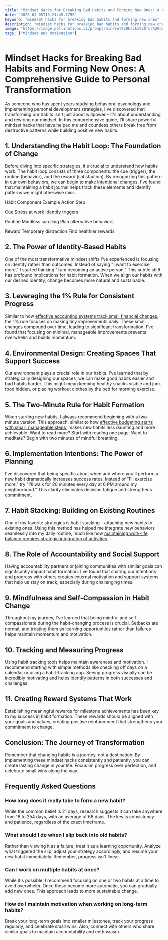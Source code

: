 ```yaml
---
title: "Mindset Hacks for Breaking Bad Habits and Forming New Ones: A Comprehensive Guide to Personal Transformation"
date: "2025-01-05T13:21:49.779Z"
keyword: "mindset hacks for breaking bad habits and forming new ones"
description: "mindset hacks for breaking bad habits and forming new ones"
image: "https://image.pollinations.ai/prompt/mindset%20hacks%20for%20breaking%20bad%20habits%20and%20forming%20new%20ones%2C%20realistic%20photo%2C%20high%20quality%2C%204k?width=1024&height=1024&nologo=true"
tags: ["Mindset and Motivation"]
---
```


# Mindset Hacks for Breaking Bad Habits and Forming New Ones: A Comprehensive Guide to Personal Transformation


As someone who has spent years studying behavioral psychology and implementing personal development strategies, I've discovered that transforming our habits isn't just about willpower – it's about understanding and rewiring our mindset. In this comprehensive guide, I'll share powerful mindset hacks that have helped me and countless others break free from destructive patterns while building positive new habits.



## 1. Understanding the Habit Loop: The Foundation of Change


Before diving into specific strategies, it's crucial to understand how habits work. The habit loop consists of three components: the cue (trigger), the routine (behavior), and the reward (satisfaction). By recognizing this pattern in our own behaviors, we can begin to make intentional changes. I've found that maintaining a habit journal helps track these elements and identify patterns we might otherwise miss.





Habit Component
Example
Action Step


Cue
Stress at work
Identify triggers


Routine
Mindless scrolling
Plan alternative behaviors


Reward
Temporary distraction
Find healthier rewards





## 2. The Power of Identity-Based Habits


One of the most transformative mindset shifts I've experienced is focusing on identity rather than outcomes. Instead of saying "I want to exercise more," I started thinking "I am becoming an active person." This subtle shift has profound implications for habit formation. When we align our habits with our desired identity, change becomes more natural and sustainable.



## 3. Leveraging the 1% Rule for Consistent Progress


Similar to how [effective accounting systems track small financial changes](https://productivityprospect.com/blog/accounting-software-for-managing-accounts-payable-and-receivable/), the 1% rule focuses on making tiny improvements daily. These small changes compound over time, leading to significant transformation. I've found that focusing on minimal, manageable improvements prevents overwhelm and builds momentum.



## 4. Environmental Design: Creating Spaces That Support Success


Our environment plays a crucial role in our habits. I've learned that by strategically designing our spaces, we can make good habits easier and bad habits harder. This might mean keeping healthy snacks visible and junk food hidden, or placing workout clothes by the bed for morning exercise.



## 5. The Two-Minute Rule for Habit Formation


When starting new habits, I always recommend beginning with a two-minute version. This approach, similar to how [effective budgeting starts with small, manageable steps](https://productivityprospect.com/blog/accounting-software-with-budgeting-and-forecasting-capabilities/), makes new habits less daunting and more achievable. Want to read more? Start with reading one page. Want to meditate? Begin with two minutes of mindful breathing.



## 6. Implementation Intentions: The Power of Planning


I've discovered that being specific about when and where you'll perform a new habit dramatically increases success rates. Instead of "I'll exercise more," try "I'll walk for 20 minutes every day at 6 PM around my neighborhood." This clarity eliminates decision fatigue and strengthens commitment.



## 7. Habit Stacking: Building on Existing Routines


One of my favorite strategies is habit stacking – attaching new habits to existing ones. Using this method has helped me integrate new behaviors seamlessly into my daily routine, much like how [maintaining work-life balance requires strategic integration of activities](https://productivityprospect.com/blog/best-strategies-for-maintaining-work-life-balance-in-a-demanding-job/).



## 8. The Role of Accountability and Social Support


Having accountability partners or joining communities with similar goals can significantly impact habit formation. I've found that sharing our intentions and progress with others creates external motivation and support systems that help us stay on track, especially during challenging times.



## 9. Mindfulness and Self-Compassion in Habit Change


Throughout my journey, I've learned that being mindful and self-compassionate during the habit-changing process is crucial. Setbacks are normal, and treating them as learning opportunities rather than failures helps maintain momentum and motivation.



## 10. Tracking and Measuring Progress


Using habit tracking tools helps maintain awareness and motivation. I recommend starting with simple methods like checking off days on a calendar or using a habit-tracking app. Seeing progress visually can be incredibly motivating and helps identify patterns in both successes and challenges.



## 11. Creating Reward Systems That Work


Establishing meaningful rewards for milestone achievements has been key to my success in habit formation. These rewards should be aligned with your goals and values, creating positive reinforcement that strengthens your commitment to change.



## Conclusion: The Journey of Transformation


Remember that changing habits is a journey, not a destination. By implementing these mindset hacks consistently and patiently, you can create lasting change in your life. Focus on progress over perfection, and celebrate small wins along the way.



## Frequently Asked Questions


### How long does it really take to form a new habit?

While the common belief is 21 days, research suggests it can take anywhere from 18 to 254 days, with an average of 66 days. The key is consistency and patience, regardless of the exact timeframe.



### What should I do when I slip back into old habits?

Rather than viewing it as a failure, treat it as a learning opportunity. Analyze what triggered the slip, adjust your strategy accordingly, and resume your new habit immediately. Remember, progress isn't linear.



### Can I work on multiple habits at once?

While it's possible, I recommend focusing on one or two habits at a time to avoid overwhelm. Once these become more automatic, you can gradually add new ones. This approach leads to more sustainable change.



### How do I maintain motivation when working on long-term habits?

Break your long-term goals into smaller milestones, track your progress regularly, and celebrate small wins. Also, connect with others who share similar goals to maintain accountability and enthusiasm.

